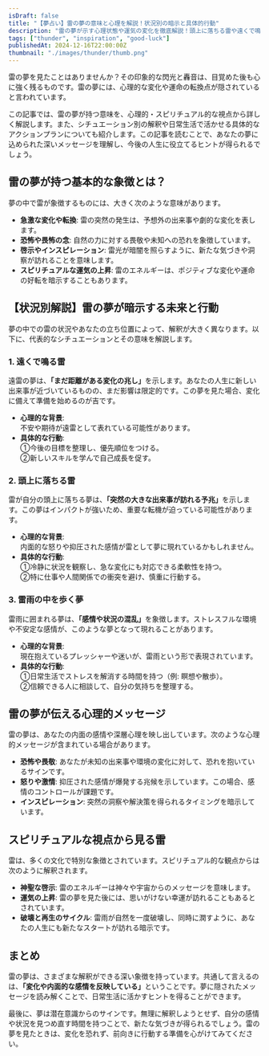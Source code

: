```yaml
---
isDraft: false
title: "【夢占い】雷の夢の意味と心理を解説！状況別の暗示と具体的行動"
description: "雷の夢が示す心理状態や運気の変化を徹底解説！頭上に落ちる雷や遠くで鳴る雷など、シチュエーション別の意味と具体的な行動プランを紹介します。"
tags: ["thunder", "inspiration", "good-luck"]
publishedAt: 2024-12-16T22:00:00Z
thumbnail: "./images/thunder/thumb.png"
---
```


雷の夢を見たことはありませんか？その印象的な閃光と轟音は、目覚めた後も心に強く残るものです。雷の夢には、心理的な変化や運命の転換点が隠されていると言われています。

この記事では、雷の夢が持つ意味を、心理的・スピリチュアル的な視点から詳しく解説します。また、シチュエーション別の解釈や日常生活で活かせる具体的なアクションプランについても紹介します。この記事を読むことで、あなたの夢に込められた深いメッセージを理解し、今後の人生に役立てるヒントが得られるでしょう。

<TableOfContents />

## 雷の夢が持つ基本的な象徴とは？

夢の中で雷が象徴するものには、大きく次のような意味があります。

- <strong>急激な変化や転換</strong>: 雷の突然の発生は、予想外の出来事や劇的な変化を表します。
- <strong>恐怖や畏怖の念</strong>: 自然の力に対する畏敬や未知への恐れを象徴しています。
- <strong>啓示やインスピレーション</strong>: 雷光が暗闇を照らすように、新たな気づきや洞察が訪れることを意味します。
- <strong>スピリチュアルな運気の上昇</strong>: 雷のエネルギーは、ポジティブな変化や運命の好転を暗示することもあります。

## 【状況別解説】雷の夢が暗示する未来と行動

夢の中での雷の状況やあなたの立ち位置によって、解釈が大きく異なります。以下に、代表的なシチュエーションとその意味を解説します。

### 1. 遠くで鳴る雷

遠雷の夢は、<strong>「まだ距離がある変化の兆し」</strong>を示します。あなたの人生に新しい出来事が近づいているものの、まだ影響は限定的です。この夢を見た場合、変化に備えて準備を始めるのが吉です。

- <strong>心理的な背景</strong>: <br />
  不安や期待が遠雷として表れている可能性があります。
- <strong>具体的な行動</strong>: <br />
  ①今後の目標を整理し、優先順位をつける。
  <br />
  ②新しいスキルを学んで自己成長を促す。

### 2. 頭上に落ちる雷

雷が自分の頭上に落ちる夢は、<strong>「突然の大きな出来事が訪れる予兆」</strong>を示します。この夢はインパクトが強いため、重要な転機が迫っている可能性があります。

- <strong>心理的な背景</strong>: <br />
  内面的な怒りや抑圧された感情が雷として夢に現れているかもしれません。
- <strong>具体的な行動</strong>: <br />
  ①冷静に状況を観察し、急な変化にも対応できる柔軟性を持つ。 <br />
  ②特に仕事や人間関係での衝突を避け、慎重に行動する。

### 3. 雷雨の中を歩く夢

雷雨に囲まれる夢は、<strong>「感情や状況の混乱」</strong>を象徴します。ストレスフルな環境や不安定な感情が、このような夢となって現れることがあります。

- <strong>心理的な背景</strong>: <br />
  現在抱えているプレッシャーや迷いが、雷雨という形で表現されています。
- <strong>具体的な行動</strong>: <br />
  ①日常生活でストレスを解消する時間を持つ（例: 瞑想や散歩）。
  <br />
  ②信頼できる人に相談して、自分の気持ちを整理する。

## 雷の夢が伝える心理的メッセージ

雷の夢は、あなたの内面の感情や深層心理を映し出しています。次のような心理的メッセージが含まれている場合があります。

- <strong>恐怖や畏敬</strong>: あなたが未知の出来事や環境の変化に対して、恐れを抱いているサインです。
- <strong>怒りや激情</strong>: 抑圧された感情が爆発する兆候を示しています。この場合、感情のコントロールが課題です。
- <strong>インスピレーション</strong>: 突然の洞察や解決策を得られるタイミングを暗示しています。

## スピリチュアルな視点から見る雷

雷は、多くの文化で特別な象徴とされています。スピリチュアル的な観点からは次のように解釈されます。

- <strong>神聖な啓示</strong>: 雷のエネルギーは神々や宇宙からのメッセージを意味します。
- <strong>運気の上昇</strong>: 雷の夢を見た後には、思いがけない幸運が訪れることもあるとされています。
- <strong>破壊と再生のサイクル</strong>:
  雷雨が自然を一度破壊し、同時に潤すように、あなたの人生にも新たなスタートが訪れる暗示です。

## まとめ

雷の夢は、さまざまな解釈ができる深い象徴を持っています。共通して言えるのは、<strong>「変化や内面的な感情を反映している」</strong>ということです。夢に隠されたメッセージを読み解くことで、日常生活に活かすヒントを得ることができます。

最後に、夢は潜在意識からのサインです。無理に解釈しようとせず、自分の感情や状況を見つめ直す時間を持つことで、新たな気づきが得られるでしょう。雷の夢を見たときは、変化を恐れず、前向きに行動する準備を心がけてみてください。
